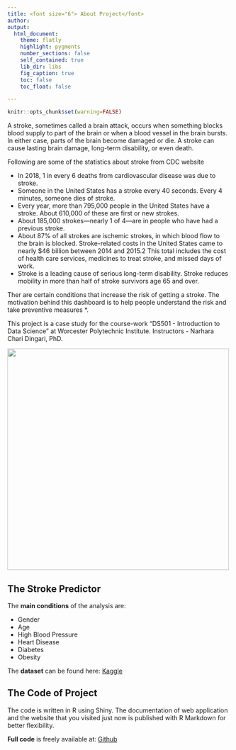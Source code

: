 ---
title: <font size="6"> About Project</font> 
author: 
output:
  html_document:
    theme: flatly
    highlight: pygments
    number_sections: false
    self_contained: true
    lib_dir: libs
    fig_caption: true
    toc: false
    toc_float: false

---

```{r global_options, include=FALSE}
knitr::opts_chunk$set(warning=FALSE)
```

A stroke, sometimes called a brain attack, occurs when something blocks blood supply to part of the brain or when a blood vessel in the brain bursts. In either case, parts of the brain become damaged or die. A stroke can cause lasting brain damage, long-term disability, or even death.

Following are some of the statistics about stroke from CDC website

* In 2018, 1 in every 6 deaths from cardiovascular disease was due to stroke.
* Someone in the United States has a stroke every 40 seconds. Every 4 minutes, someone dies of stroke.
* Every year, more than 795,000 people in the United States have a stroke. About 610,000 of these are first or new strokes.
* About 185,000 strokes—nearly 1 of 4—are in people who have had a previous stroke.
* About 87% of all strokes are ischemic strokes, in which blood flow to the brain is blocked.
Stroke-related costs in the United States came to nearly $46 billion between 2014 and 2015.2 This total includes the cost of health care services, medicines to treat stroke, and missed days of work.
* Stroke is a leading cause of serious long-term disability. Stroke reduces mobility in more than half of stroke survivors age 65 and over.


Ther are certain conditions that increase the risk of getting a stroke. The motivation behind this dashboard is to help people understand the risk and take preventive measures *. 

This project is a case study for the course-work "DS501 - Introduction to Data Science" at Worcester Polytechnic Institute. Instructors - Narhara Chari Dingari, PhD. 

<img src="www/wpi.png" width="500"/>

## The Stroke Predictor

The **main conditions** of the analysis are:

* Gender
* Age
* High Blood Pressure
* Heart Disease
* Diabetes
* Obesity



The **dataset** can be found here: [Kaggle](https://www.kaggle.com/fedesoriano/stroke-prediction-dataset)


## The Code of Project 

The code is written in R using Shiny. The documentation of web application and
the website that you visited just now is published with R Markdown for better flexibility. 

**Full code** is freely available at: 
[Github]( )

